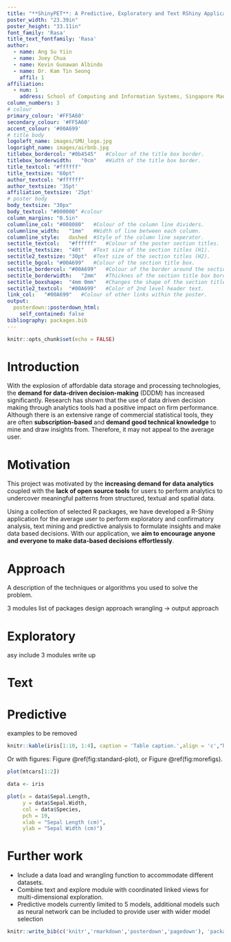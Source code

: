 ```yaml
---
title: "**ShinyPET**: A Predictive, Exploratory and Text RShiny Application using Airbnb data"
poster_width: "23.39in"
poster_height: "33.11in"
font_family: 'Rasa'
title_text_fontfamily: 'Rasa'
author:
  - name: Ang Su Yiin
  - name: Joey Chua
  - name: Kevin Gunawan Albindo
  - name: Dr. Kam Tin Seong
    affil: 1
affiliation:
  - num: 1
    address: School of Computing and Information Systems, Singapore Management University
column_numbers: 3
# colour
primary_colour: '#FF5A60'
secondary_colour: '#FF5A60'
accent_colour: '#00A699'
# title body
logoleft_name: images/SMU_logo.jpg
logoright_name: images/airbnb.jpg
titlebox_bordercol:	"#0b4545"	#Colour of the title box border.
titlebox_borderwidth:	"0cm"	#Width of the title box border.
title_textcol: "#ffffff"
title_textsize: "60pt"
author_textcol: "#ffffff" 
author_textsize: '35pt'
affiliation_textsize: '25pt'
# poster body
body_textsize: "30px"
body_textcol: "#000000" #colour
column_margins: "0.5in"
columnline_col:	"#008080"	#Colour of the column line dividers.
columnline_width:	"1mm"	#Width of line between each column.
columnline_style:	dashed	#Style of the column line seperator.
sectitle_textcol:	"#ffffff"	#Colour of the poster section titles.
sectitle_textsize:	"40t"	#Text size of the section titles (H1).
sectitle2_textsize:	"30pt"	#Text size of the section titles (H2).
sectitle_bgcol:	"#00A699"	#Colour of the section title box.
sectitle_bordercol:	"#00A699"	#Colour of the border around the section title box.
sectitle_borderwidth:	"2mm"	#Thicknes of the section title box border.
sectitle_boxshape:	"4mm 0mm"	#Changes the shape of the section title box.
sectitle2_textcol:	"#00A699"	#Color of 2nd level header text.
link_col:	"#00A699"	#Colour of other links within the poster.
output: 
  posterdown::posterdown_html:
    self_contained: false
bibliography: packages.bib
---
```


```r
knitr::opts_chunk$set(echo = FALSE)
```

# Introduction

With the explosion of affordable data storage and processing technologies, the **demand for data-driven decision-making** (DDDM) has increased significantly. Research has shown that the use of data driven decision making through analytics tools had a positive impact on firm performance. Although there is an extensive range of commercial statistical tools, they are often **subscription-based** and **demand good technical knowledge** to mine and draw insights from. Therefore, it may not appeal to the average user. 

# Motivation

This project was motivated by the **increasing demand for data analytics** coupled with the **lack of open source tools** for users to perform analytics to undercover meaningful patterns from structured, textual and spatial data.

Using a collection of selected R packages, we have developed a R-Shiny application for the average user to perform exploratory and confirmatory analysis, text mining and predictive analysis to formulate insights and make data based decisions. With our application, we **aim to encourage anyone and everyone to make data-based decisions effortlessly**.

# Approach

A description of the techniques or algorithms you used to solve the problem.

3 modules
list of packages
design approach
wrangling -> output approach

# Exploratory 

asy include 3 modules write up

# Text

# Predictive



examples to be removed
```r
knitr::kable(iris[1:10, 1:4], caption = 'Table caption.',align = 'c',"html")
```

Or with figures: Figure \@ref(fig:standard-plot), or Figure \@ref(fig:morefigs).

```r
plot(mtcars[1:2])
```

```r
data <- iris

plot(x = data$Sepal.Length, 
     y = data$Sepal.Width, 
     col = data$Species,
     pch = 19, 
     xlab = "Sepal Length (cm)",
     ylab = "Sepal Width (cm)")

```

# Further work

- Include a data load and wrangling function to accommodate different datasets.
- Combine text and explore module with coordinated linked views for multi-dimensional exploration.
- Predictive models currently limited to 5 models, additional models such as neural network can be included to provide user with wider model selection  


```r
knitr::write_bib(c('knitr','rmarkdown','posterdown','pagedown'), 'packages.bib')
```

